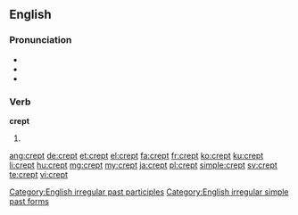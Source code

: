 ==English==

===Pronunciation===
* {{IPA|/ˈkrɛpt/}}
* {{audio|en-us-crept.ogg|Audio (US)}}
* {{rhymes|ɛpt}}

===Verb===
'''crept'''

# {{past of|creep}}

[[Category:English irregular past participles]]
[[Category:English irregular simple past forms]]

[[ang:crept]]
[[de:crept]]
[[et:crept]]
[[el:crept]]
[[fa:crept]]
[[fr:crept]]
[[ko:crept]]
[[ku:crept]]
[[li:crept]]
[[hu:crept]]
[[mg:crept]]
[[my:crept]]
[[ja:crept]]
[[pl:crept]]
[[simple:crept]]
[[sv:crept]]
[[te:crept]]
[[vi:crept]]